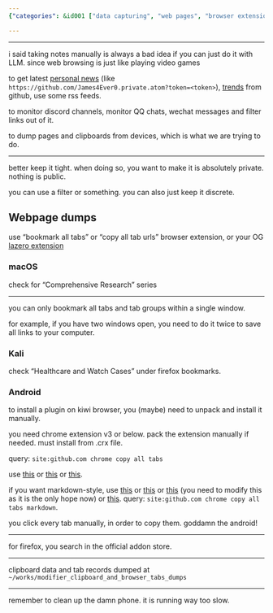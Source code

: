 ```yaml
---
{"categories": &id001 ["data capturing", "web pages", "browser extensions", "privacy", "Comprehensive Research series", "Chrome", "Firefox"], "category": "Data Capture", "date": "2023-04-05 11:30:25", "description": "This article discusses methods for capturing data from web pages and chat messages while ensuring privacy. It covers browser extensions like the 'Comprehensive Research' series, copying tabs as Markdown in Chrome and Firefox, addressing an Android issue, and providing file path information.", "tags": *id001, "title": "Comprehensive Page Dump From Multiple Devices"}

---
```


------

i said taking notes manually is always a bad idea if you can just do it with LLM. since web browsing is just like playing video games

to get latest [personal news](https://blog.feeds.pub/github-rss.html) (like `https://github.com/James4Ever0.private.atom?token=<token>`), [trends](https://github.com/DIYgod/RSSHub) from github, use some rss feeds.

to monitor discord channels, monitor QQ chats, wechat messages and filter links out of it.

to dump pages and clipboards from devices, which is what we are trying to do.

----

better keep it tight. when doing so, you want to make it is absolutely private. nothing is public.

you can use a filter or something. you can also just keep it discrete.

## Webpage dumps

use "bookmark all tabs" or "copy all tab urls" browser extension, or your OG [lazero extension](https://gitee.com/x00e0d991e368/metalazero/tree/master/browser_plugin)

### macOS

check for "Comprehensive Research" series

----

you can only bookmark all tabs and tab groups within a single window.

for example, if you have two windows open, you need to do it twice to save all links to your computer.

### Kali

check "Healthcare and Watch Cases" under firefox bookmarks.

### Android

to install a plugin on kiwi browser, you (maybe) need to unpack and install it manually.

you need chrome extension v3 or below. pack the extension manually if needed. must install from .crx file.

query: `site:github.com chrome copy all tabs`

use [this](https://github.com/georgemandis/copy-open-tabs-urls) or [this](https://github.com/charlesbrandt/copy_all_tabs) or [this](https://github.com/teddywing/chrome-copy-urls-from-all-tabs).

if you want markdown-style, use [this](https://github.com/yorkxin/copy-as-markdown) or [this](https://github.com/JannesMeyer/TabAttack) or [this](https://github.com/tsushiy/copy-tabs-as-markdown) (you need to modify this as it is the only hope now) or [this](https://github.com/zaki-yama/copy-title-and-url-as-markdown). query: `site:github.com chrome copy all tabs markdown`.

you click every tab manually, in order to copy them. goddamn the android!

----

for firefox, you search in the official addon store.

----

clipboard data and tab records dumped at `~/works/modifier_clipboard_and_browser_tabs_dumps`

----

remember to clean up the damn phone. it is running way too slow.

